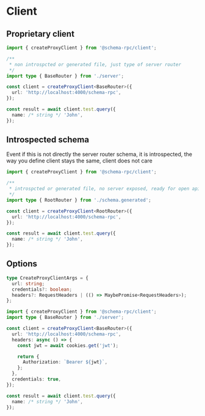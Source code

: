 # Client

## Proprietary client

```ts title="client.ts"
import { createProxyClient } from '@schema-rpc/client';

/**
 * non introspcted or generated file, just type of server router
 */
import type { BaseRouter } from './server';

const client = createProxyClient<BaseRouter>({
  url: 'http://localhost:4000/schema-rpc',
});

const result = await client.test.query({
  name: /* string */ 'John',
});
```

## Introspected schema

Event if this is not directly the server router schema, it is introspected, the way you define client stays the same, client does not care

```ts title="client.ts"
import { createProxyClient } from '@schema-rpc/client';

/**
 * introspcted or generated file, no server exposed, ready for open api
 */
import type { RootRouter } from './schema.generated';

const client = createProxyClient<RootRouter>({
  url: 'http://localhost:4000/schema-rpc',
});

const result = await client.test.query({
  name: /* string */ 'John',
});
```

## Options

```ts
type CreateProxyClientArgs = {
  url: string;
  credentials?: boolean;
  headers?: RequestHeaders | (() => MaybePromise<RequestHeaders>);
};
```

```ts title="client.ts"
import { createProxyClient } from '@schema-rpc/client';
import type { BaseRouter } from './server';

const client = createProxyClient<BaseRouter>({
  url: 'http://localhost:4000/schema-rpc',
  headers: async () => {
    const jwt = await cookies.get('jwt');

    return {
      Authorization: `Bearer ${jwt}`,
    };
  },
  credentials: true,
});

const result = await client.test.query({
  name: /* string */ 'John',
});
```
